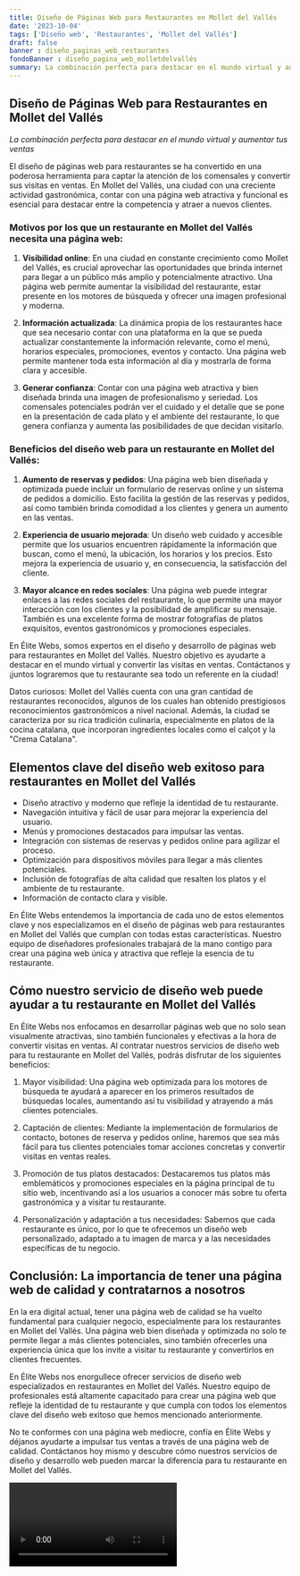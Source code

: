 ```yaml
---
title: Diseño de Páginas Web para Restaurantes en Mollet del Vallés
date: '2023-10-04'
tags: ['Diseño web', 'Restaurantes', 'Mollet del Vallés']
draft: false
banner : diseño_paginas_web_restaurantes
fondoBanner : diseño_pagina_web_molletdelvallés
summary: La combinación perfecta para destacar en el mundo virtual y aumentar tus ventas
---
```


## Diseño de Páginas Web para Restaurantes en Mollet del Vallés

*La combinación perfecta para destacar en el mundo virtual y aumentar tus ventas*

El diseño de páginas web para restaurantes se ha convertido en una poderosa herramienta para captar la atención de los comensales y convertir sus visitas en ventas. En Mollet del Vallés, una ciudad con una creciente actividad gastronómica, contar con una página web atractiva y funcional es esencial para destacar entre la competencia y atraer a nuevos clientes.

### Motivos por los que un restaurante en Mollet del Vallés necesita una página web:

1. **Visibilidad online**: En una ciudad en constante crecimiento como Mollet del Vallés, es crucial aprovechar las oportunidades que brinda internet para llegar a un público más amplio y potencialmente atractivo. Una página web permite aumentar la visibilidad del restaurante, estar presente en los motores de búsqueda y ofrecer una imagen profesional y moderna.

2. **Información actualizada**: La dinámica propia de los restaurantes hace que sea necesario contar con una plataforma en la que se pueda actualizar constantemente la información relevante, como el menú, horarios especiales, promociones, eventos y contacto. Una página web permite mantener toda esta información al día y mostrarla de forma clara y accesible.

3. **Generar confianza**: Contar con una página web atractiva y bien diseñada brinda una imagen de profesionalismo y seriedad. Los comensales potenciales podrán ver el cuidado y el detalle que se pone en la presentación de cada plato y el ambiente del restaurante, lo que genera confianza y aumenta las posibilidades de que decidan visitarlo.

### Beneficios del diseño web para un restaurante en Mollet del Vallés:

1. **Aumento de reservas y pedidos**: Una página web bien diseñada y optimizada puede incluir un formulario de reservas online y un sistema de pedidos a domicilio. Esto facilita la gestión de las reservas y pedidos, así como también brinda comodidad a los clientes y genera un aumento en las ventas.

2. **Experiencia de usuario mejorada**: Un diseño web cuidado y accesible permite que los usuarios encuentren rápidamente la información que buscan, como el menú, la ubicación, los horarios y los precios. Esto mejora la experiencia de usuario y, en consecuencia, la satisfacción del cliente.

3. **Mayor alcance en redes sociales**: Una página web puede integrar enlaces a las redes sociales del restaurante, lo que permite una mayor interacción con los clientes y la posibilidad de amplificar su mensaje. También es una excelente forma de mostrar fotografías de platos exquisitos, eventos gastronómicos y promociones especiales.

En Élite Webs, somos expertos en el diseño y desarrollo de páginas web para restaurantes en Mollet del Vallés. Nuestro objetivo es ayudarte a destacar en el mundo virtual y convertir las visitas en ventas. Contáctanos y ¡juntos lograremos que tu restaurante sea todo un referente en la ciudad!

Datos curiosos: Mollet del Vallés cuenta con una gran cantidad de restaurantes reconocidos, algunos de los cuales han obtenido prestigiosos reconocimientos gastronómicos a nivel nacional. Además, la ciudad se caracteriza por su rica tradición culinaria, especialmente en platos de la cocina catalana, que incorporan ingredientes locales como el calçot y la "Crema Catalana".

<GifSeo />

<Cta />

## Elementos clave del diseño web exitoso para restaurantes en Mollet del Vallés

- Diseño atractivo y moderno que refleje la identidad de tu restaurante.
- Navegación intuitiva y fácil de usar para mejorar la experiencia del usuario.
- Menús y promociones destacados para impulsar las ventas.
- Integración con sistemas de reservas y pedidos online para agilizar el proceso.
- Optimización para dispositivos móviles para llegar a más clientes potenciales.
- Inclusión de fotografías de alta calidad que resalten los platos y el ambiente de tu restaurante.
- Información de contacto clara y visible.

En Élite Webs entendemos la importancia de cada uno de estos elementos clave y nos especializamos en el diseño de páginas web para restaurantes en Mollet del Vallés que cumplan con todas estas características. Nuestro equipo de diseñadores profesionales trabajará de la mano contigo para crear una página web única y atractiva que refleje la esencia de tu restaurante.

## Cómo nuestro servicio de diseño web puede ayudar a tu restaurante en Mollet del Vallés

En Élite Webs nos enfocamos en desarrollar páginas web que no solo sean visualmente atractivas, sino también funcionales y efectivas a la hora de convertir visitas en ventas. Al contratar nuestros servicios de diseño web para tu restaurante en Mollet del Vallés, podrás disfrutar de los siguientes beneficios:

1. Mayor visibilidad: Una página web optimizada para los motores de búsqueda te ayudará a aparecer en los primeros resultados de búsquedas locales, aumentando así tu visibilidad y atrayendo a más clientes potenciales.

2. Captación de clientes: Mediante la implementación de formularios de contacto, botones de reserva y pedidos online, haremos que sea más fácil para tus clientes potenciales tomar acciones concretas y convertir visitas en ventas reales.

3. Promoción de tus platos destacados: Destacaremos tus platos más emblemáticos y promociones especiales en la página principal de tu sitio web, incentivando así a los usuarios a conocer más sobre tu oferta gastronómica y a visitar tu restaurante.

4. Personalización y adaptación a tus necesidades: Sabemos que cada restaurante es único, por lo que te ofrecemos un diseño web personalizado, adaptado a tu imagen de marca y a las necesidades específicas de tu negocio.

## Conclusión: La importancia de tener una página web de calidad y contratarnos a nosotros

En la era digital actual, tener una página web de calidad se ha vuelto fundamental para cualquier negocio, especialmente para los restaurantes en Mollet del Vallés. Una página web bien diseñada y optimizada no solo te permite llegar a más clientes potenciales, sino también ofrecerles una experiencia única que los invite a visitar tu restaurante y convertirlos en clientes frecuentes.

En Élite Webs nos enorgullece ofrecer servicios de diseño web especializados en restaurantes en Mollet del Vallés. Nuestro equipo de profesionales está altamente capacitado para crear una página web que refleje la identidad de tu restaurante y que cumpla con todos los elementos clave del diseño web exitoso que hemos mencionado anteriormente.

No te conformes con una página web mediocre, confía en Élite Webs y déjanos ayudarte a impulsar tus ventas a través de una página web de calidad. Contáctanos hoy mismo y descubre cómo nuestros servicios de diseño y desarrollo web pueden marcar la diferencia para tu restaurante en Mollet del Vallés.

<Video />

<CtaBot job='Restaurantes' city='Mollet del Vallés'/>

<Gmaps query='Mollet del Vallés+españa+maps' />